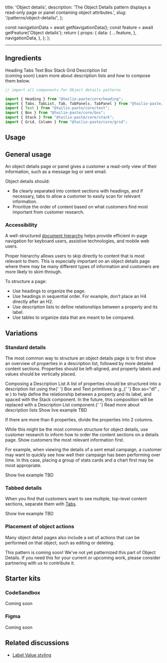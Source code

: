   title: 'Object details',
  description: 'The Object Details pattern displays a read-only page or panel containing object attributes.',
  slug: '/patterns/object-details/',
};



  const navigationData = await getNavigationData();
  const feature = await getFeature('Object details');
  return {
    props: {
      data: {
        ...feature,
      },
      navigationData,
    },
  };
};

<content>

<NormalizedPatternHeader description={meta.description} name={meta.title} data={props.data} />

</content>

---

<contentwrapper>

<PageAside data={mdxHeadings} />

<content>

## Ingredients

<Grid gutter="space30" marginBottom="space80">
  <Column>
    <Stack orientation="vertical" spacing="space50">
      <Card>
        <Heading as="h3" variant="heading40" marginBottom="space0">
          <Anchor href="/components/heading">Heading</Anchor>
        </Heading>
      </Card>
      <Card>
        <Heading as="h3" variant="heading40" marginBottom="space0">
          <Anchor href="/components/tabs">Tabs</Anchor>
        </Heading>
      </Card>
      <Card>
        <Heading as="h3" variant="heading40" marginBottom="space0">
          <Anchor href="/primitives/text">Text</Anchor>
        </Heading>
      </Card>
    </Stack>
  </Column>
  <Column>
    <Stack orientation="vertical" spacing="space50">
      <Card>
        <Heading as="h3" variant="heading40" marginBottom="space0">
          <Anchor href="/primitives/box">Box</Anchor>
        </Heading>
      </Card>
      <Card>
        <Heading as="h3" variant="heading40" marginBottom="space0">
          <Anchor href="/components/stack">Stack</Anchor>
        </Heading>
      </Card>
      <Card>
        <Heading as="h3" variant="heading40" marginBottom="space0">
          <Anchor href="/components/grid">Grid</Anchor>
        </Heading>
      </Card>
    </Stack>
  </Column>
  <Column>
    <Card>
      <Heading as="h3" variant="heading40">
        Description list
        <br />
        (coming soon)
      </Heading>
      <Paragraph marginBottom="space0">
        Learn more <Anchor href="#standard-details">about description lists and how to compose them</Anchor> below.
      </Paragraph>
    </Card>
  </Column>
</Grid>

```jsx
// import all components for Object details patterns

import {​ Heading } from "@twilio-paste/core/heading";
import { Tabs, TabList, Tab, TabPanels, TabPanel } from "@twilio-paste/core/tabs";
import {​ Text } from "@twilio-paste/core/text";
import { Box } from "@twilio-paste/core/box";
import { Stack } from "@twilio-paste/core/stack";
import { Grid, Column } from "@twilio-paste/core/grid";
```

## Usage

## General usage

An object details page or panel gives a customer a read-only view of their information, such as a message log or sent email.

Object details should:

- Be clearly separated into content sections with headings, and if necessary, tabs to allow a customer to easily scan for relevant information.
- Prioritize the order of content based on what customers find most important from customer research.

### Accessibility

A well-structured [document hierarchy](https://www.w3.org/WAI/tutorials/page-structure/) helps provide efficient in-page navigation for keyboard users, assistive technologies, and mobile web users.

Proper hierarchy allows users to skip directly to content that is most relevant to them. This is especially important on an object details page where there may be many different types of information and customers are more likely to skim through.

To structure a page:

- Use headings to organize the page.
- Use headings in sequential order. For example, don’t place an H4 directly after an H2.
- Use description lists to define relationships between a property and its label.
- Use tables to organize data that are meant to be compared.

## Variations

### Standard details

The most common way to structure an object details page is to first show an overview of properties in a description list, followed by more detailed content sections. Properties should be left-aligned, and property labels and values should be vertically placed.

<Callout variant="neutral" marginY="space70">
  <CalloutHeading as="h4">Composing a Description List</CalloutHeading>
  <CalloutText>
    A list of properties should be structured into a description list using the{' '}
    <Anchor href="/primitives/box">Box</Anchor> and <Anchor href="/primitives/text">Text</Anchor> primitives (e.g.,{' '}
    <Text as="span" fontFamily="fontFamilyCode" color="currentColor">
      Box as="dl"
    </Text>
    , <Text as="span" fontFamily="fontFamilyCode" color="currentColor">
      w
    </Text>) to help define the relationship between a property and its label, and spaced with the <Anchor href="/components/stack">
      Stack
    </Anchor> component.
  </CalloutText>
  <CalloutText>
    In the future, this composition will be replaced with a Description List component.{' '}
    <Anchor
      href="https://css-tricks.com/utilizing-the-underused-but-semantically-awesome-definition-list/"
      showExternal
    >
      Read more about description lists
    </Anchor>
  </CalloutText>
</Callout>

<ResponsiveImage src={ObjectDetailsStandardImage} alt="Screen of message details and list of properties" />

<Box marginBottom="space80">
  <Disclosure variant="contained">
    <DisclosureHeading as="h4" variant="heading50">
      Show live example
    </DisclosureHeading>
    <DisclosureContent>TBD</DisclosureContent>
  </Disclosure>
</Box>

If there are more than 6 properties, divide the properties into 2 columns.

While this might be the most common structure for object details, use customer research to inform how to order the content sections on a details page. Show customers the most relevant information first.

For example, when viewing the details of a sent email campaign, a customer may want to quickly see how well their campaign has been performing over time. In this case, placing a group of stats cards and a chart first may be most appropriate.

<ResponsiveImage
  src={ObjectDetailsStandardReorderedImage}
  alt="Screen of email campaign details showing a chart first"
/>

<Box marginBottom="space80">
  <Disclosure variant="contained">
    <DisclosureHeading as="h4" variant="heading50">
      Show live example
    </DisclosureHeading>
    <DisclosureContent>TBD</DisclosureContent>
  </Disclosure>
</Box>

### Tabbed details

When you find that customers want to see multiple, top-level content sections, separate them with [Tabs](/components/tabs).

<ResponsiveImage src={ObjectDetailsTabbedImage} alt="Screen of call details with tabs and list of properties" />

<Box marginBottom="space80">
  <Disclosure variant="contained">
    <DisclosureHeading as="h4" variant="heading50">
      Show live example
    </DisclosureHeading>
    <DisclosureContent>TBD</DisclosureContent>
  </Disclosure>
</Box>

### Placement of object actions

Many object detail pages also include a set of actions that can be performed on that object, such as editing or deleting.

<Callout variant="neutral" marginY="space70">
  <CalloutHeading as="h4">This pattern is coming soon!</CalloutHeading>
  <CalloutText>
    We've not yet patternized this part of Object Details. If you need this for your current or upcoming work, please
    consider partnering with us to <Anchor href="/introduction/contributing/patterns">contribute it</Anchor>.
  </CalloutText>
</Callout>

## Starter kits

### CodeSandbox

Coming soon

### Figma

Coming soon

## Related discussions

- [Label Value styling](https://github.com/twilio-labs/paste/discussions/528)

</content>

</contentwrapper>
